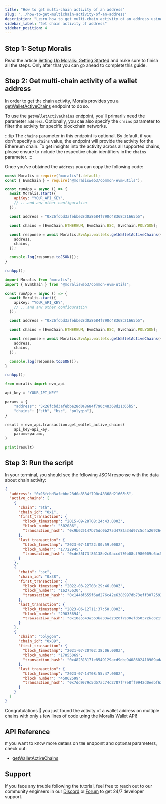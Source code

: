 ```yaml
---
title: "How to get multi-chain activity of an address"
slug: "../how-to-get-multichain-activity-of-an-address"
description: "Learn how to get multi-chain activity of an address using the Moralis Wallet API."
sidebar_label: "Get chain activity of address"
sidebar_position: 4
---
```





## Step 1: Setup Moralis

Read the article [Setting Up Moralis: Getting Started](/web3-data-api/evm/get-your-api-key) and make sure to finish all the steps. Only after that you can go ahead to complete this guide.

## Step 2: Get multi-chain activity of a wallet address

In order to get the chain activity, Moralis provides you a [getWalletActiveChains](/web3-data-api/evm/reference/wallet-api/get-chain-activity-by-wallet) endpoint to do so.

To use the `getWalletActiveChains` endpoint, you'll primarily need the parameter `address`. Optionally, you can also specify the `chains` parameter to filter the activity for specific blockchain networks.

:::tip
The `chains` parameter in this endpoint is optional. By default, if you don't specify a `chains` value, the endpoint will provide the activity for the Ethereum chain. To get insights into the activity across all supported chains, please ensure to include the respective chain identifiers in the `chains` parameter.
:::

Once you've obtained the `address` you can copy the following code:


<Tabs groupId="programming-language">
  <TabItem value="javascript" label="index.js (JavaScript)" default>

```javascript index.js
const Moralis = require("moralis").default;
const { EvmChain } = require("@moralisweb3/common-evm-utils");

const runApp = async () => {
  await Moralis.start({
    apiKey: "YOUR_API_KEY",
    // ...and any other configuration
  });

  const address = "0x26fcbd3afebbe28d0a8684f790c48368d21665b5";

  const chains = [EvmChain.ETHEREUM, EvmChain.BSC, EvmChain.POLYGON];

  const response = await Moralis.EvmApi.wallets.getWalletActiveChains({
    address,
    chains,
  });

  console.log(response.toJSON());
}

runApp();
```

</TabItem>
<TabItem value="typescript" label="index.ts (TypeScript)">

```typescript index.ts
import Moralis from "moralis";
import { EvmChain } from "@moralisweb3/common-evm-utils";

const runApp = async () => {
  await Moralis.start({
    apiKey: "YOUR_API_KEY",
    // ...and any other configuration
  });

  const address = "0x26fcbd3afebbe28d0a8684f790c48368d21665b5";

  const chains = [EvmChain.ETHEREUM, EvmChain.BSC, EvmChain.POLYGON];

  const response = await Moralis.EvmApi.wallets.getWalletActiveChains({
    address,
    chains,
  });

  console.log(response.toJSON());
}

runApp();
```

</TabItem>
<TabItem value="python" label="index.py (Python)">

```python index.py
from moralis import evm_api

api_key = "YOUR_API_KEY"

params = {
    "address": "0x26fcbd3afebbe28d0a8684f790c48368d21665b5",
    "chains": ["eth", "bsc", "polygon"],
}

result = evm_api.transaction.get_wallet_active_chains(
    api_key=api_key,
    params=params,
)

print(result)
```

</TabItem>
</Tabs>

## Step 3: Run the script


<RunTheScript />

In your terminal, you should see the following JSON response with the data about chain activity:

```json
{
  "address": "0x26fcbd3afebbe28d0a8684f790c48368d21665b5",
  "active_chains": [
    {
      "chain": "eth",
      "chain_id": "0x1",
      "first_transaction": {
        "block_timestamp": "2015-09-28T08:24:43.000Z",
        "block_number": "302086",
        "transaction_hash": "0x9b629147b75dc0b275d478fa34d97c5d4a26926457540b15a5ce871df36c23fd"
      },
      "last_transaction": {
        "block_timestamp": "2023-07-18T22:00:59.000Z",
        "block_number": "17722945",
        "transaction_hash": "0xde35173f86138e2c0accd780b08cf986009c6ac577d441fe49050764666493e4"
      }
    },
    {
      "chain": "bsc",
      "chain_id": "0x38",
      "first_transaction": {
        "block_timestamp": "2022-03-22T08:29:46.000Z",
        "block_number": "16275630",
        "transaction_hash": "0x144bf655f6ad276c42e6380997db73eff30725923a2c089fb7e57b3e3d07a32b"
      },
      "last_transaction": {
        "block_timestamp": "2023-06-12T11:37:50.000Z",
        "block_number": "29035694",
        "transaction_hash": "0x18e5043a363ba33ad2320f7980efd50372bc021fb1b3041e7831db9058492551"
      }
    },
    {
      "chain": "polygon",
      "chain_id": "0x89",
      "first_transaction": {
        "block_timestamp": "2021-07-20T02:38:06.000Z",
        "block_number": "17055069",
        "transaction_hash": "0x482328171e8549129acd9dde9408602410909adac2e4e46a9591592b2e0e1a24"
      },
      "last_transaction": {
        "block_timestamp": "2023-07-14T08:55:47.000Z",
        "block_number": "45062599",
        "transaction_hash": "0x7dd9979c5d57ac74c2787f47e8ff9942d0eebf6375ab5262ac48d0455b9c3de3"
      }
    }
  ]
}
```

Congratulations 🥳 you just found the activity of a wallet address on multiple chains with only a few lines of code using the Moralis Wallet API!


## API Reference

If you want to know more details on the endpoint and optional parameters, check out:


  - <a href="/web3-data-api/evm/reference/wallet-api/get-chain-activity-by-wallet">getWalletActiveChains</a>


## Support

If you face any trouble following the tutorial, feel free to reach out to our community engineers in our [Discord](https://moralis.io/discord) or [Forum](https://forum.moralis.io) to get 24/7 developer support.
